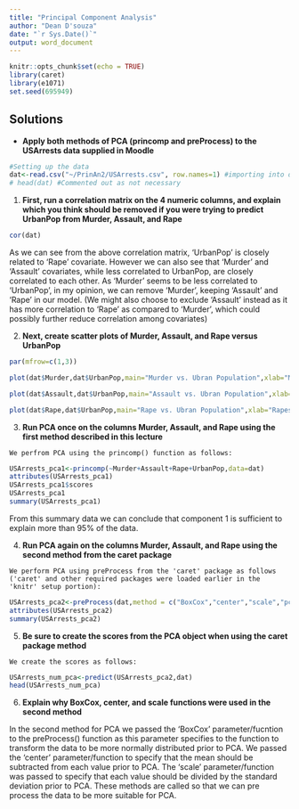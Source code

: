 ```yaml
---
title: "Principal Component Analysis"
author: "Dean D'souza"
date: "`r Sys.Date()`"
output: word_document
---
```


```r
knitr::opts_chunk$set(echo = TRUE)
library(caret)
library(e1071)
set.seed(695949)
```

## Solutions

* __Apply both methods of PCA (princomp and preProcess) to the USArrests data supplied in Moodle__  
  
  
```r
#Setting up the data
dat<-read.csv("~/PrinAn2/USArrests.csv", row.names=1) #importing into dat for convenience
# head(dat) #Commented out as not necessary
```  

  1. __First, run a correlation matrix on the 4 numeric columns, and explain which you think should be removed if you were trying to predict UrbanPop from Murder, Assault, and Rape__  
    
    
```r
cor(dat)
```  
  
  As we can see from the above correlation matrix, 'UrbanPop' is closely related to 'Rape' covariate. However we can also see that 'Murder' and 'Assault' covariates, while less correlated to UrbanPop, are closely correlated to each other. As 'Murder' seems to be less correlated to 'UrbanPop', in my opinion, we can remove 'Murder', keeping 'Assault' and 'Rape' in our model. (We might also choose to exclude 'Assault' instead as it has more correlation to 'Rape' as compared to 'Murder', which could possibly further reduce correlation among covariates) 

  2. __Next, create scatter plots of Murder, Assault, and Rape versus UrbanPop__  
    
    
```r
par(mfrow=c(1,3))

plot(dat$Murder,dat$UrbanPop,main="Murder vs. Ubran Population",xlab="Murders",ylab="Urban Population" )

plot(dat$Assault,dat$UrbanPop,main="Assault vs. Ubran Population",xlab="Assaults",ylab="Urban Population" )

plot(dat$Rape,dat$UrbanPop,main="Rape vs. Ubran Population",xlab="Rapes",ylab="Urban Population" )
```  

  3. __Run PCA once on the columns Murder, Assault, and Rape using the first method described in this lecture__  
      
      
    We perfrom PCA using the princomp() function as follows:  
    
```r
USArrests_pca1<-princomp(~Murder+Assault+Rape+UrbanPop,data=dat)
attributes(USArrests_pca1)
USArrests_pca1$scores
USArrests_pca1
summary(USArrests_pca1)
```  
  
  
  From this summary data we can conclude that component 1 is sufficient to explain more than 95% of the data.

  4. __Run PCA again on the columns Murder, Assault, and Rape using the second method from the caret package__  
      
      
    We perform PCA using preProcess from the 'caret' package as follows ('caret' and other required packages were loaded earlier in the 'knitr' setup portion):  
    
```r
USArrests_pca2<-preProcess(dat,method = c("BoxCox","center","scale","pca"),thresh = 0.95)
attributes(USArrests_pca2)
summary(USArrests_pca2)
```  

  5. __Be sure to create the scores from the PCA object when using the caret package method__  
      
      
    We create the scores as follows:  
    
```r
USArrests_num_pca<-predict(USArrests_pca2,dat)
head(USArrests_num_pca)
```  

  6. __Explain why BoxCox, center, and scale functions were used in the second method__  
    
    
  In the second method for PCA we passed the 'BoxCox' parameter/fucntion to the preProcess() function as this parameter specifies to the function to transform the data to be more normally distributed prior to PCA. We passed the 'center' parameter/function to specify that the mean should be subtracted from each value prior to PCA. The 'scale' parameter/function was passed to specify that each value should be divided by the standard deviation prior to PCA. These methods are called so that we can pre process the data to be more suitable for PCA.  